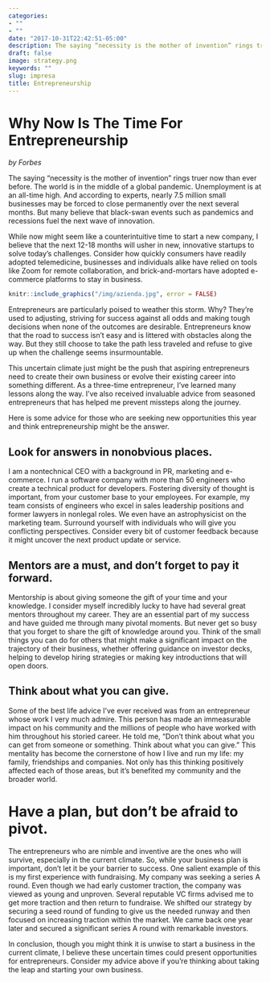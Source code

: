 ```yaml
---
categories:
- ""
- ""
date: "2017-10-31T22:42:51-05:00"
description: The saying “necessity is the mother of invention” rings truer now than ever before. The world is in the middle of a global pandemic. Unemployment is at an all-time high. And according to experts, nearly 7.5 million small businesses may be forced to close permanently over the next several months. But many believe that black-swan events such as pandemics and recessions fuel the next wave of innovation.
draft: false
image: strategy.png
keywords: ""
slug: impresa
title: Entrepreneurship
---
```


# Why Now Is The Time For Entrepreneurship 
*by Forbes*

The saying “necessity is the mother of invention” rings truer now than ever before. The world is in the middle of a global pandemic. Unemployment is at an all-time high. And according to experts, nearly 7.5 million small businesses may be forced to close permanently over the next several months. But many believe that black-swan events such as pandemics and recessions fuel the next wave of innovation.

While now might seem like a counterintuitive time to start a new company, I believe that the next 12-18 months will usher in new, innovative startups to solve today’s challenges. Consider how quickly consumers have readily adopted telemedicine, businesses and individuals alike have relied on tools like Zoom for remote collaboration, and brick-and-mortars have adopted e-commerce platforms to stay in business.

```r
knitr::include_graphics("/img/azienda.jpg", error = FALSE)

```

Entrepreneurs are particularly poised to weather this storm. Why? They’re used to adjusting, striving for success against all odds and making tough decisions when none of the outcomes are desirable. Entrepreneurs know that the road to success isn’t easy and is littered with obstacles along the way. But they still choose to take the path less traveled and refuse to give up when the challenge seems insurmountable.

This uncertain climate just might be the push that aspiring entrepreneurs need to create their own business or evolve their existing career into something different. As a three-time entrepreneur, I’ve learned many lessons along the way. I’ve also received invaluable advice from seasoned entrepreneurs that has helped me prevent missteps along the journey.

Here is some advice for those who are seeking new opportunities this year and think entrepreneurship might be the answer.

## **Look for answers in nonobvious places.**

I am a nontechnical CEO with a background in PR, marketing and e-commerce. I run a software company with more than 50 engineers who create a technical product for developers. Fostering diversity of thought is important, from your customer base to your employees. For example, my team consists of engineers who excel in sales leadership positions and former lawyers in nonlegal roles. We even have an astrophysicist on the marketing team. Surround yourself with individuals who will give you conflicting perspectives. Consider every bit of customer feedback because it might uncover the next product update or service. 

## **Mentors are a must, and don’t forget to pay it forward.**

Mentorship is about giving someone the gift of your time and your knowledge. I consider myself incredibly lucky to have had several great mentors throughout my career. They are an essential part of my success and have guided me through many pivotal moments. But never get so busy that you forget to share the gift of knowledge around you. Think of the small things you can do for others that might make a significant impact on the trajectory of their business, whether offering guidance on investor decks, helping to develop hiring strategies or making key introductions that will open doors. 

## **Think about what you can give.**

Some of the best life advice I’ve ever received was from an entrepreneur whose work I very much admire. This person has made an immeasurable impact on his community and the millions of people who have worked with him throughout his storied career. He told me, “Don’t think about what you can get from someone or something. Think about what you can give.” This mentality has become the cornerstone of how I live and run my life: my family, friendships and companies. Not only has this thinking positively affected each of those areas, but it’s benefited my community and the broader world. 

# **Have a plan, but don’t be afraid to pivot.**

The entrepreneurs who are nimble and inventive are the ones who will survive, especially in the current climate. So, while your business plan is important, don’t let it be your barrier to success. One salient example of this is my first experience with fundraising. My company was seeking a series A round. Even though we had early customer traction, the company was viewed as young and unproven. Several reputable VC firms advised me to get more traction and then return to fundraise. We shifted our strategy by securing a seed round of funding to give us the needed runway and then focused on increasing traction within the market. We came back one year later and secured a significant series A round with remarkable investors. 

In conclusion, though you might think it is unwise to start a business in the current climate, I believe these uncertain times could present opportunities for entrepreneurs. Consider my advice above if you're thinking about taking the leap and starting your own business.



